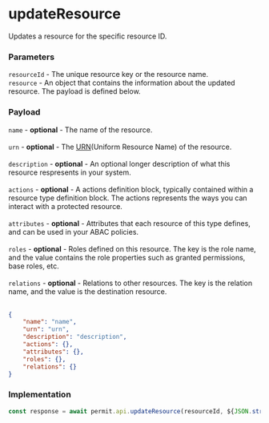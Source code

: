 # updateResource

Updates a resource for the specific resource ID.

### Parameters

`resourceId` - The unique resource key or the resource name.<br />
`resource` - An object that contains the information about the updated resource. The payload is defined below.<br/>

### Payload

`name` - **optional** - The name of the resource.<br/><br/>
`urn` - **optional** - The [URN](https://en.wikipedia.org/wiki/Uniform_Resource_Name)(Uniform Resource Name) of the resource.<br/><br/>
`description` - **optional** - An optional longer description of what this resource respresents in your system.<br/><br/>
`actions` - **optional** - A actions definition block, typically contained within a resource type definition block. The actions represents the ways you can interact with a protected resource.<br/><br/>
`attributes` - **optional** - Attributes that each resource of this type defines, and can be used in your ABAC policies.<br/><br/>
`roles` - **optional** - Roles defined on this resource. The key is the role name, and the value contains the role properties such as granted permissions, base roles, etc.<br/><br/>
`relations` - **optional** - Relations to other resources. The key is the relation name, and the value is the destination resource.<br/><br/>

```json
{
	"name": "name",
	"urn": "urn",
	"description": "description",
	"actions": {},
	"attributes": {},
	"roles": {},
	"relations": {}
}
```

### Implementation

```js
const response = await permit.api.updateResource(resourceId, ${JSON.stringify(resource)});
```
